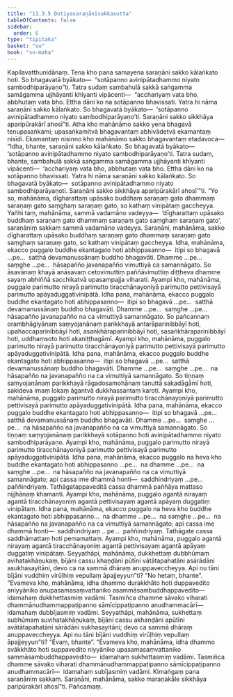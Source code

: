 ```yaml
---
title: "11.3.5 Dutiyasaraṇānisakkasutta"
tableOfContents: false
sidebar:
  order: 6
type: "tipitaka"
basket: "su"
book: "sn-maha"
---
```



<DynamicBreadcrumb />

<Division number="1021" book="sn-maha">

<Paragraph number="1930" book="sn-maha">
Kapilavatthunidānaṃ. Tena kho pana samayena saraṇāni sakko kālaṅkato hoti. So bhagavatā byākato—  “sotāpanno avinipātadhammo niyato sambodhiparāyaṇo”ti. Tatra sudaṃ sambahulā sakkā saṅgamma samāgamma ujjhāyanti khīyanti vipācenti—  “acchariyaṃ vata bho, abbhutaṃ vata bho. Ettha dāni ko na sotāpanno bhavissati. Yatra hi nāma saraṇāni sakko kālaṅkato. So bhagavatā byākato—  ‘sotāpanno avinipātadhammo niyato sambodhiparāyaṇo’ti. Saraṇāni sakko sikkhāya aparipūrakārī ahosī”ti. Atha kho mahānāmo sakko yena bhagavā tenupasaṅkami; upasaṅkamitvā bhagavantaṃ abhivādetvā ekamantaṃ nisīdi. Ekamantaṃ nisinno kho mahānāmo sakko bhagavantaṃ etadavoca—
</Paragraph>

<Paragraph number="1931" book="sn-maha">
“Idha, bhante, saraṇāni sakko kālaṅkato. So bhagavatā byākato—  ‘sotāpanno avinipātadhammo niyato sambodhiparāyaṇo’ti. Tatra sudaṃ, bhante, sambahulā sakkā saṅgamma samāgamma ujjhāyanti khīyanti vipācenti—  ‘acchariyaṃ vata bho, abbhutaṃ vata bho. Ettha dāni ko na sotāpanno bhavissati. Yatra hi nāma saraṇāni sakko kālaṅkato. So bhagavatā byākato—  sotāpanno avinipātadhammo niyato sambodhiparāyaṇoti. Saraṇāni sakko sikkhāya aparipūrakārī ahosī’”ti.
</Paragraph>

<Paragraph number="1932" book="sn-maha">
“Yo so, mahānāma, dīgharattaṃ upāsako buddhaṃ saraṇaṃ gato dhammaṃ saraṇaṃ gato saṃghaṃ saraṇaṃ gato, so kathaṃ vinipātaṃ gaccheyya. Yañhi taṃ, mahānāma, sammā vadamāno vadeyya—  ‘dīgharattaṃ upāsako buddhaṃ saraṇaṃ gato dhammaṃ saraṇaṃ gato saṃghaṃ saraṇaṃ gato’, saraṇāniṃ sakkaṃ sammā vadamāno vadeyya. Saraṇāni, mahānāma, sakko dīgharattaṃ upāsako buddhaṃ saraṇaṃ gato dhammaṃ saraṇaṃ gato saṃghaṃ saraṇaṃ gato, so kathaṃ vinipātaṃ gaccheyya.
</Paragraph>

<Paragraph number="1933" book="sn-maha">
Idha, mahānāma, ekacco puggalo buddhe ekantagato hoti abhippasanno—  itipi so bhagavā …pe…  satthā devamanussānaṃ buddho bhagavāti. Dhamme …pe…  saṃghe …pe…  hāsapañño javanapañño vimuttiyā ca samannāgato. So āsavānaṃ khayā anāsavaṃ cetovimuttiṃ paññāvimuttiṃ diṭṭheva dhamme sayaṃ abhiññā sacchikatvā upasampajja viharati. Ayampi kho, mahānāma, puggalo parimutto nirayā parimutto tiracchānayoniyā parimutto pettivisayā parimutto apāyaduggativinipātā.
</Paragraph>

<Paragraph number="1934" book="sn-maha">
Idha pana, mahānāma, ekacco puggalo buddhe ekantagato hoti abhippasanno—  itipi so bhagavā …pe…  satthā devamanussānaṃ buddho bhagavāti. Dhamme …pe…  saṃghe …pe…  hāsapañño javanapañño na ca vimuttiyā samannāgato. So pañcannaṃ orambhāgiyānaṃ saṃyojanānaṃ parikkhayā antarāparinibbāyī hoti, upahaccaparinibbāyī hoti, asaṅkhāraparinibbāyī hoti, sasaṅkhāraparinibbāyī hoti, uddhaṃsoto hoti akaniṭṭhagāmī. Ayampi kho, mahānāma, puggalo parimutto nirayā parimutto tiracchānayoniyā parimutto pettivisayā parimutto apāyaduggativinipātā.
</Paragraph>

<Paragraph number="1935" book="sn-maha">
Idha pana, mahānāma, ekacco puggalo buddhe ekantagato hoti abhippasanno—  itipi so bhagavā …pe…  satthā devamanussānaṃ buddho bhagavāti. Dhamme …pe…  saṃghe …pe…  na hāsapañño na javanapañño na ca vimuttiyā samannāgato. So tiṇṇaṃ saṃyojanānaṃ parikkhayā rāgadosamohānaṃ tanuttā sakadāgāmī hoti, sakideva imaṃ lokaṃ āgantvā dukkhassantaṃ karoti. Ayampi kho, mahānāma, puggalo parimutto nirayā parimutto tiracchānayoniyā parimutto pettivisayā parimutto apāyaduggativinipātā.
</Paragraph>

<Paragraph number="1936" book="sn-maha">
Idha pana, mahānāma, ekacco puggalo buddhe ekantagato hoti abhippasanno—  itipi so bhagavā …pe…  satthā devamanussānaṃ buddho bhagavāti. Dhamme …pe…  saṃghe …pe…  na hāsapañño na javanapañño na ca vimuttiyā samannāgato. So tiṇṇaṃ saṃyojanānaṃ parikkhayā sotāpanno hoti avinipātadhammo niyato sambodhiparāyaṇo. Ayampi kho, mahānāma, puggalo parimutto nirayā parimutto tiracchānayoniyā parimutto pettivisayā parimutto apāyaduggativinipātā.
</Paragraph>

<Paragraph number="1937" book="sn-maha">
Idha pana, mahānāma, ekacco puggalo na heva kho buddhe ekantagato hoti abhippasanno …pe…  na dhamme …pe…  na saṃghe …pe…  na hāsapañño na javanapañño na ca vimuttiyā samannāgato; api cassa ime dhammā honti—  saddhindriyaṃ …pe…  paññindriyaṃ. Tathāgatappaveditā cassa dhammā paññāya mattaso nijjhānaṃ khamanti. Ayampi kho, mahānāma, puggalo agantā nirayaṃ agantā tiracchānayoniṃ agantā pettivisayaṃ agantā apāyaṃ duggatiṃ vinipātaṃ.
</Paragraph>

<Paragraph number="1938" book="sn-maha">
Idha pana, mahānāma, ekacco puggalo na heva kho buddhe ekantagato hoti abhippasanno…  na dhamme …pe…  na saṃghe …pe…  na hāsapañño na javanapañño na ca vimuttiyā samannāgato; api cassa ime dhammā honti—  saddhindriyaṃ …pe…  paññindriyaṃ. Tathāgate cassa saddhāmattaṃ hoti pemamattaṃ. Ayampi kho, mahānāma, puggalo agantā nirayaṃ agantā tiracchānayoniṃ agantā pettivisayaṃ agantā apāyaṃ duggatiṃ vinipātaṃ.
</Paragraph>

<Paragraph number="1939" book="sn-maha">
Seyyathāpi, mahānāma, dukkhettaṃ dubbhūmaṃ avihatakhāṇukaṃ, bījāni cassu khaṇḍāni pūtīni vātātapahatāni asārādāni asukhasayitāni, devo ca na sammā dhāraṃ anuppaveccheyya. Api nu tāni bījāni vuddhiṃ virūḷhiṃ vepullaṃ āpajjeyyun”ti? “No hetaṃ, bhante”. “Evameva kho, mahānāma, idha dhammo durakkhāto hoti duppavedito aniyyāniko anupasamasaṃvattaniko asammāsambuddhappavedito—  idamahaṃ dukkhettasmiṃ vadāmi. Tasmiñca dhamme sāvako viharati dhammānudhammappaṭipanno sāmīcippaṭipanno anudhammacārī—  idamahaṃ dubbījasmiṃ vadāmi.
</Paragraph>

<Paragraph number="1940" book="sn-maha">
Seyyathāpi, mahānāma, sukhettaṃ subhūmaṃ suvihatakhāṇukaṃ, bījāni cassu akhaṇḍāni apūtīni avātātapahatāni sārādāni sukhasayitāni; devo ca sammā dhāraṃ anuppaveccheyya. Api nu tāni bījāni vuddhiṃ virūḷhiṃ vepullaṃ āpajjeyyun”ti? “Evaṃ, bhante”. “Evameva kho, mahānāma, idha dhammo svākkhāto hoti suppavedito niyyāniko upasamasaṃvattaniko sammāsambuddhappavedito—  idamahaṃ sukhettasmiṃ vadāmi. Tasmiñca dhamme sāvako viharati dhammānudhammappaṭipanno sāmīcippaṭipanno anudhammacārī—  idamahaṃ subījasmiṃ vadāmi. Kimaṅgaṃ pana saraṇāniṃ sakkaṃ. Saraṇāni, mahānāma, sakko maraṇakāle sikkhāya paripūrakārī ahosī”ti.

</Paragraph>
</Division>

<Paragraph number="1941" type="center" book="sn-maha">
Pañcamaṃ.
</Paragraph>